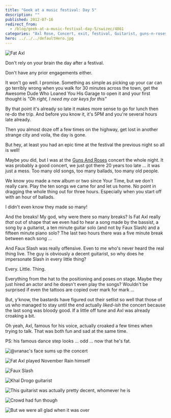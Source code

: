 ```yaml
---
title: "Geek at a music festival: Day 5"
description: ""
published: 2012-07-16
redirect_from:
  - /blog/geek-at-a-music-festival-day-5/swizec/4861
categories: "Axl Rose, Concert, exit, festival, Guitarist, guns-n-roses, Slash, Travel + Events, Uncategorized"
hero: ../../../defaultHero.jpg
---
```


![Fat Axl](https://swizec.com/wp-content/uploads/2012/07/photo-12-e1342473433868-1024x764.jpg "Fat Axl")

Don't rely on your brain the day after a festival.

Don't have any prior engagements either.

It won't go well. I promise. Something as simple as picking up your car can go terribly wrong when you walk for 30 minutes across the town, get the Awesome Dude Who Loaned You His Garage to open it and your first thought is _"Oh right, I need my car keys for this"_

By that point it's already so late it makes more sense to go for lunch then re-do the trip. And before you know it, it's 5PM and you're several hours late already.

Then you almost doze off a few times on the highway, get lost in another strange city and voila, the day is gone.

But hey, at least you had an epic time at the festival the previous night so all is well!

Maybe _you_ did, but I was at the [Guns And Roses](http://gunsnroses.com "Guns N' Roses") concert the whole night. It was probably a good concert, we just got there 20 years too late ... it was just a mess. Too many old songs, too many ballads, too many old people.

We know you made a new album or two since Your Time, but we don't really care. Play the ten songs we came for and let us home. No point in dragging the whole thing out for three hours. Especially when you start off with an hour of ballads.

I didn't even know they made so many!

And the breaks! My god, why were there so many breaks? Is Fat Axl really _that_ out of shape that we even had to hear a song made by the bassist, a song by a guitarist, a ten minute guitar solo (and not by Faux Slash) and a fifteen minute piano solo? The last two hours there was a five minute break between each song ...

And Faux Slash was really offensive. Even to me who's never heard the real thing live. The guy is obviously a decent guitarist, so why does he impersonate Slash in every little thing?

Every. Little. Thing.

Everything from the hat to the positioning and poses on stage. Maybe they just hired an actor and he doesn't even play the songs? Wouldn't be surprised if even the tattoos are copied over mark for mark ...

But, y'know, the bastards have figured out their setlist so well that those of us who managed to stay until the end actually _liked-ish_ the concert because the last song was bloody good. If a little off tune and Axl was already croaking a bit.

Oh yeah, Axl, famous for his voice, actually croaked a few times when trying to talk. That was both fun and sad at the same time.

PS: his famous dance step looks ... odd ... now that he's fat.

![@vranac's face sums up the concert](https://swizec.com/wp-content/uploads/2012/07/photo-42-e1342473520987-1024x764.jpg "@vranac's face sums up the concert")

![Fat Axl played November Rain himself](https://swizec.com/wp-content/uploads/2012/07/photo-61-e1342473595626-1024x764.jpg "Fat Axl played November Rain himself")

![Faux Slash](https://swizec.com/wp-content/uploads/2012/07/photo-22-e1342473749555-1024x764.jpg "Faux Slash")

![Khal Drogo guitarist](https://swizec.com/wp-content/uploads/2012/07/photo4-e1342473839169.jpeg "Khal Drogo guitarist")

![This guitarist was actually pretty decent, whomever he is](https://swizec.com/wp-content/uploads/2012/07/photo-33-e1342474026158.jpeg "This guitarist was actually pretty decent, whomever he is")

![Crowd had fun though](https://swizec.com/wp-content/uploads/2012/07/photo-51-e1342474564398.jpeg "Crowd had fun though")

![But we were all glad when it was over](https://swizec.com/wp-content/uploads/2012/07/photo-7-1024x764.jpg "But we were all glad when it was over")

